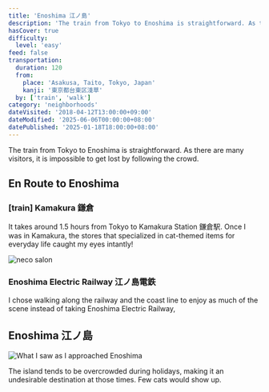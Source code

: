 ```yaml
---
title: 'Enoshima 江ノ島'
description: 'The train from Tokyo to Enoshima is straightforward. As there are many visitors, it is impossible to get lost by following the crowd.'
hasCover: true
difficulty:
  level: 'easy'
feed: false
transportation:
  duration: 120
  from:
    place: 'Asakusa, Taito, Tokyo, Japan'
    kanji: '東京都台東区淺草'
  by: ['train', 'walk']
category: 'neighborhoods'
dateVisited: '2018-04-12T13:00:00+09:00'
dateModified: '2025-06-06T00:00:00+08:00'
datePublished: '2025-01-18T18:00:00+08:00'
---
```



The train from Tokyo to Enoshima is straightforward. As there are many visitors, it is impossible to get lost by following the crowd.

<Abstract transportation={frontmatter.transportation} />

## En Route to Enoshima

### [train] Kamakura 鎌倉

It takes around 1.5 hours from Tokyo to Kamakura Station 鎌倉駅. Once I was in Kamakura, the stores that specialized in cat-themed items for everyday life caught my eyes intantly!

![neco salon](@assets/enoshima/necoSalon.jpg)

### Enoshima Electric Railway 江ノ島電鉄

I chose walking along the railway and the coast line to enjoy as much of the scene instead of taking Enoshima Electric Railway,

## Enoshima 江ノ島

![What I saw as I approached Enoshima](@assets/enoshima/arriving.jpg)

The island tends to be overcrowded during holidays, making it an undesirable destination at those times. Few cats would show up.
